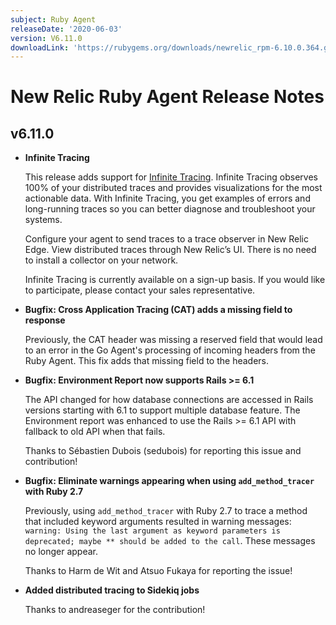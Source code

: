 ```yaml
---
subject: Ruby Agent
releaseDate: '2020-06-03'
version: V6.11.0
downloadLink: 'https://rubygems.org/downloads/newrelic_rpm-6.10.0.364.gem'
---
```


# New Relic Ruby Agent Release Notes

## v6.11.0

* **Infinite Tracing**

  This release adds support for [Infinite Tracing](https://docs.newrelic.com/docs/understand-dependencies/distributed-tracing/enable-configure/enable-distributed-tracing). Infinite Tracing observes 100% of your distributed traces and provides visualizations for the most actionable data. With Infinite Tracing, you get examples of errors and long-running traces so you can better diagnose and troubleshoot your systems.

  Configure your agent to send traces to a trace observer in New Relic Edge. View distributed traces through New Relic’s UI. There is no need to install a collector on your network.

  Infinite Tracing is currently available on a sign-up basis. If you would like to participate, please contact your sales representative.
* **Bugfix: Cross Application Tracing (CAT) adds a missing field to response**

  Previously, the CAT header was missing a reserved field that would lead to an error in the Go Agent's processing of incoming headers from the Ruby Agent. This fix adds that missing field to the headers.
* **Bugfix: Environment Report now supports Rails >= 6.1**

  The API changed for how database connections are accessed in Rails versions starting with 6.1 to support multiple database feature. The Environment report was enhanced to use the Rails >= 6.1 API with fallback to old API when that fails.

  Thanks to Sébastien Dubois (sedubois) for reporting this issue and contribution!
* **Bugfix: Eliminate warnings appearing when using `add_method_tracer` with Ruby 2.7**

  Previously, using `add_method_tracer` with Ruby 2.7 to trace a method that included keyword arguments resulted in warning messages: `warning: Using the last argument as keyword parameters is deprecated; maybe ** should be added to the call`. These messages no longer appear.

  Thanks to Harm de Wit and Atsuo Fukaya for reporting the issue!
* **Added distributed tracing to Sidekiq jobs**

  Thanks to andreaseger for the contribution!
